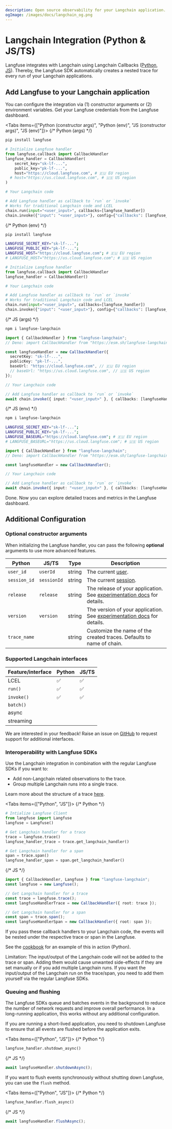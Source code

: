 ```yaml
---
description: Open source observability for your Langchain application. Works in Python and JS/TS. Automatically captures rich traces and metrics.
ogImage: /images/docs/langchain_og.png
---
```


# Langchain Integration (Python & JS/TS)

Langfuse integrates with Langchain using Langchain Callbacks ([Python](https://python.langchain.com/docs/modules/callbacks/), [JS](https://js.langchain.com/docs/modules/callbacks/)). Thereby, the Langfuse SDK automatically creates a nested trace for every run of your Langchain applications.

## Add Langfuse to your Langchain application

You can configure the integration via (1) constructor arguments or (2) environment variables. Get your Langfuse credentials from the Langfuse dashboard.

<Tabs items={["Python (constructor args)", "Python (env)", "JS (constructor args)", "JS (env)"]}>
<Tab>
{/* Python (args) */}

```bash
pip install langfuse
```

```python
# Initialize Langfuse handler
from langfuse.callback import CallbackHandler
langfuse_handler = CallbackHandler(
    secret_key="sk-lf-...",
    public_key="pk-lf-...",
    host="https://cloud.langfuse.com", # 🇪🇺 EU region
  # host="https://us.cloud.langfuse.com", # 🇺🇸 US region
)

# Your Langchain code

# Add Langfuse handler as callback to `run` or `invoke`
# Works for traditional Langchain code and LCEL
chain.run(input="<user_input>", callbacks=[langfuse_handler])
chain.invoke({"input": "<user_input>"}, config={"callbacks": [langfuse_handler]})
```

</Tab>
<Tab>
{/* Python (env) */}

```bash
pip install langfuse
```

```bash filename=".env"
LANGFUSE_SECRET_KEY="sk-lf-...";
LANGFUSE_PUBLIC_KEY="pk-lf-...";
LANGFUSE_HOST="https://cloud.langfuse.com"; # 🇪🇺 EU region
# LANGFUSE_HOST="https://us.cloud.langfuse.com"; # 🇺🇸 US region
```

```python
# Initialize Langfuse handler
from langfuse.callback import CallbackHandler
langfuse_handler = CallbackHandler()

# Your Langchain code

# Add Langfuse handler as callback to `run` or `invoke`
# Works for traditional Langchain code and LCEL
chain.run(input="<user_input>", callbacks=[langfuse_handler])
chain.invoke({"input": "<user_input>"}, config={"callbacks": [langfuse_handler]})
```

</Tab>
<Tab>
{/* JS (args) */}

```bash
npm i langfuse-langchain
```

```typescript
import { CallbackHandler } from "langfuse-langchain";
// Deno: import CallbackHandler from "https://esm.sh/langfuse-langchain";

const langfuseHandler = new CallbackHandler({
  secretKey: "sk-lf-...",
  publicKey: "pk-lf-...",
  baseUrl: "https://cloud.langfuse.com", // 🇪🇺 EU region
  // baseUrl: "https://us.cloud.langfuse.com", // 🇺🇸 US region
});

// Your Langchain code

// Add Langfuse handler as callback to `run` or `invoke`
await chain.invoke({ input: "<user_input>" }, { callbacks: [langfuseHandler] });
```

</Tab>
<Tab>
{/* JS (env) */}

```bash
npm i langfuse-langchain
```

```bash filename=".env"
LANGFUSE_SECRET_KEY="sk-lf-...";
LANGFUSE_PUBLIC_KEY="pk-lf-...";
LANGFUSE_BASEURL="https://cloud.langfuse.com"; # 🇪🇺 EU region
# LANGFUSE_BASEURL="https://us.cloud.langfuse.com"; # 🇺🇸 US region
```

```typescript
import { CallbackHandler } from "langfuse-langchain";
// Deno: import CallbackHandler from "https://esm.sh/langfuse-langchain";

const langfuseHandler = new CallbackHandler();

// Your Langchain code

// Add Langfuse handler as callback to `run` or `invoke`
await chain.invoke({ input: "<user_input>" }, { callbacks: [langfuseHandler] });
```

</Tab>

</Tabs>


<Callout type="info" emoji="✨">
  Done. Now you can explore detailed traces and metrics in the Langfuse
  dashboard.
</Callout>

## Additional Configuration

### Optional constructor arguments

When initializing the Langfuse handler, you can pass the following **optional** arguments to use more advanced features.

| Python       | JS/TS       | Type   | Description                                                                                     |
| ------------ | ----------- | ------ | ----------------------------------------------------------------------------------------------- |
| `user_id`    | `userId`    | string | The current [user](/docs/tracing/users).                                                        |
| `session_id` | `sessionId` | string | The current [session](/docs/tracing/sessions).                                                  |
| `release`    | `release`   | string | The release of your application. See [experimentation docs](/docs/experimentation) for details. |
| `version`    | `version`   | string | The version of your application. See [experimentation docs](/docs/experimentation) for details. |
| `trace_name` |             | string | Customize the name of the created traces. Defaults to name of chain.                            |

### Supported Langchain interfaces

| Feature/interface | Python | JS/TS |
| ----------------- | ------ | ----- |
| LCEL              | ✅     | ✅    |
| `run()`           | ✅     | ✅    |
| `invoke()`        | ✅     | ✅    |
| `batch()`         |        |       |
| async             |        |       |
| streaming         |        |       |

We are interested in your feedback! Raise an issue on [GitHub](/ideas) to request support for additional interfaces.

### Interoperability with Langfuse SDKs

Use the Langchain integration in combination with the regular Langfuse SDKs if you want to:

- Add non-Langchain related observations to the trace.
- Group multiple Langchain runs into a single trace.

Learn more about the structure of a trace [here](/docs/tracing/overview).

<Tabs items={["Python", "JS"]}>
<Tab>
{/* Python */}

```python
# Intialize Langfuse Client
from langfuse import Langfuse
langfuse = Langfuse()

# Get Langchain handler for a trace
trace = langfuse.trace()
langfuse_handler_trace = trace.get_langchain_handler()

# Get Langchain handler for a span
span = trace.span()
langfuse_handler_span = span.get_langchain_handler()
```

</Tab>
<Tab>
{/* JS */}

```typescript
import { CallbackHandler, Langfuse } from "langfuse-langchain";
const langfuse = new Langfuse();

// Get Langchain handler for a trace
const trace = langfuse.trace();
const langfuseHandlerTrace = new CallbackHandler({ root: trace });

// Get Langchain handler for a span
const span = trace.span();
const langfuseHandlerSpan = new CallbackHandler({ root: span });
```

</Tab>
</Tabs>

If you pass these callback handlers to your Langchain code, the events will be nested under the respective trace or span in the Langfuse.

See the [cookbook](/docs/integrations/langchain/example-python) for an example of this in action (Python).

Limitation: The input/output of the Langchain code will not be added to the trace or span. Adding them would cause unwanted side-effects if they are set manually or if you add multiple Langchain runs. If you want the input/output of the Langchain run on the trace/span, you need to add them yourself via the regular Langfuse SDKs.

### Queuing and flushing

The Langfuse SDKs queue and batches events in the background to reduce the number of network requests and improve overall performance. In a long-running application, this works without any additional configuration.

If you are running a short-lived application, you need to shutdown Langfuse to ensure that all events are flushed before the application exits.

<Tabs items={["Python", "JS"]}>
<Tab>
{/* Python */}

```python
langfuse_handler.shutdown_async()
```

</Tab>
<Tab>

{/* JS */}

```typescript
await langfuseHandler.shutdownAsync();
```

</Tab>
</Tabs>

If you want to flush events synchronously without shutting down Langfuse, you can use the `flush` method.

<Tabs items={["Python", "JS"]}>
<Tab>
{/* Python */}

```python
langfuse_handler.flush_async()
```

</Tab>
<Tab>

{/* JS */}

```typescript
await langfuseHandler.flushAsync();
```

</Tab>
</Tabs>
